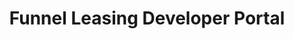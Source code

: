 ---
title: Funnel Leasing Developer Portal
description: Get started building your Funnel Online Leasing Integration.
template: splash
hero:
  tagline: Get started building your Funnel Online Leasing Integration.
  image:
    file: ../../assets/Funnel-Circle-Icon.png
  actions:
    - text: Get Started
      link: /api-reference/overview
      icon: right-arrow
      variant: primary
    - text: Learn more about Funnel Leasing
      icon: external
      link: https://funnelleasing.com/
---